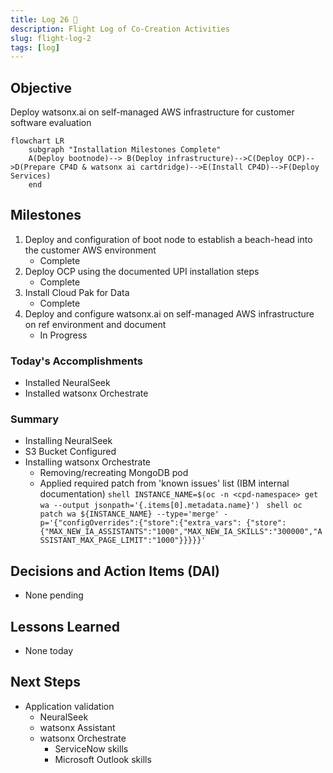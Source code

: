 ```yaml
---
title: Log 26 🛫
description: Flight Log of Co-Creation Activities
slug: flight-log-2
tags: [log]
---
```


## Objective
Deploy watsonx.ai on self-managed AWS infrastructure for customer software evaluation

```mermaid
flowchart LR
    subgraph "Installation Milestones Complete"
    A(Deploy bootnode)--> B(Deploy infrastructure)-->C(Deploy OCP)-->D(Prepare CP4D & watsonx ai cartdridge)-->E(Install CP4D)-->F(Deploy Services)
    end
```

## Milestones
1. Deploy and configuration of boot node to establish a beach-head into the customer AWS environment
    - Complete
2. Deploy OCP using the documented UPI installation steps
    - Complete
3. Install Cloud Pak for Data
    - Complete
4. Deploy and configure watsonx.ai on self-managed AWS infrastructure on ref environment and document
    - In Progress


### Today's Accomplishments
- Installed NeuralSeek
- Installed watsonx Orchestrate

### Summary
- Installing NeuralSeek
- S3 Bucket Configured
- Installing watsonx Orchestrate
    - Removing/recreating MongoDB pod
    - Applied required patch from 'known issues' list (IBM internal documentation)
            ```shell
            INSTANCE_NAME=$(oc -n <cpd-namespace> get wa --output jsonpath='{.items[0].metadata.name}')
            ```
            ```shell
            oc patch wa ${INSTANCE_NAME} --type='merge' -p='{"configOverrides":{"store":{"extra_vars": {"store": {"MAX_NEW_IA_ASSISTANTS":"1000","MAX_NEW_IA_SKILLS":"300000","ASSISTANT_MAX_PAGE_LIMIT":"1000"}}}}}'
            ```

## Decisions and Action Items (DAI)
- None pending

## Lessons Learned
- None today

## Next Steps
- Application validation
    - NeuralSeek
    - watsonx Assistant
    - watsonx Orchestrate
        - ServiceNow skills
        - Microsoft Outlook skills